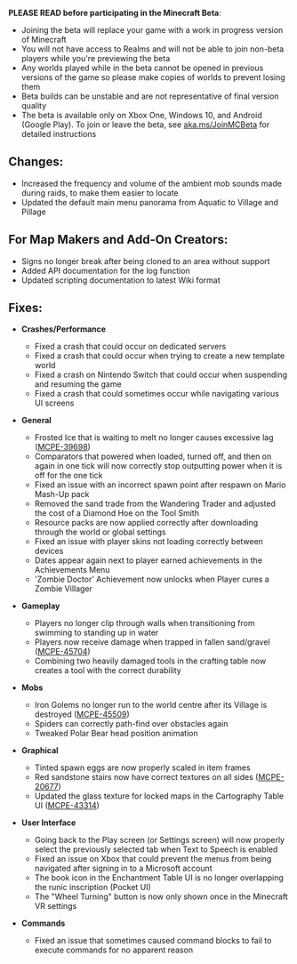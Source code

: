 **PLEASE READ before participating in the Minecraft Beta**:

-   Joining the beta will replace your game with a work in progress version of Minecraft
-   You will not have access to Realms and will not be able to join non-beta players while you're previewing the beta
-   Any worlds played while in the beta cannot be opened in previous versions of the game so please make copies of worlds to prevent losing them
-   Beta builds can be unstable and are not representative of final version quality
-   The beta is available only on Xbox One, Windows 10, and Android (Google Play). To join or leave the beta, see [aka.ms/JoinMCBeta](https://aka.ms/JoinMCBeta) for detailed instructions

## **Changes:**

-   Increased the frequency and volume of the ambient mob sounds made during raids, to make them easier to locate
-   Updated the default main menu panorama from Aquatic to Village and Pillage 

## **For Map Makers and Add-On Creators:**

-   Signs no longer break after being cloned to an area without support
-   Added API documentation for the log function
-   Updated scripting documentation to latest Wiki format

## **Fixes:**

-   **Crashes/Performance**
    -   Fixed a crash that could occur on dedicated servers
    -   Fixed a crash that could occur when trying to create a new template world
    -   Fixed a crash on Nintendo Switch that could occur when suspending and resuming the game
    -   Fixed a crash that could sometimes occur while navigating various UI screens 

-   **General**
    -   Frosted Ice that is waiting to melt no longer causes excessive lag ([MCPE-39698](https://bugs.mojang.com/browse/MCPE-39698))
    -   Comparators that powered when loaded, turned off, and then on again in one tick will now correctly stop outputting power when it is off for the one tick
    -   Fixed an issue with an incorrect spawn point after respawn on Mario Mash-Up pack
    -   Removed the sand trade from the Wandering Trader and adjusted the cost of a Diamond Hoe on the Tool Smith
    -   Resource packs are now applied correctly after downloading through the world or global settings
    -   Fixed an issue with player skins not loading correctly between devices
    -   Dates appear again next to player earned achievements in the Achievements Menu
    -   'Zombie Doctor' Achievement now unlocks when Player cures a Zombie Villager 

-   **Gameplay**
    -   Players no longer clip through walls when transitioning from swimming to standing up in water
    -   Players now receive damage when trapped in fallen sand/gravel ([MCPE-45704](https://bugs.mojang.com/browse/MCPE-45704))
    -   Combining two heavily damaged tools in the crafting table now creates a tool with the correct durability 

-   **Mobs**
    -   Iron Golems no longer run to the world centre after its Village is destroyed ([MCPE-45509](https://bugs.mojang.com/browse/MCPE-45509))
    -   Spiders can correctly path-find over obstacles again
    -   Tweaked Polar Bear head position animation 

-   **Graphical**
    -   Tinted spawn eggs are now properly scaled in item frames
    -   Red sandstone stairs now have correct textures on all sides ([MCPE-20677](https://bugs.mojang.com/browse/MCPE-20677))
    -   Updated the glass texture for locked maps in the Cartography Table UI ([MCPE-43314](https://bugs.mojang.com/browse/MCPE-43314)) 

-   **User Interface**
    -   Going back to the Play screen (or Settings screen) will now properly select the previously selected tab when Text to Speech is enabled
    -   Fixed an issue on Xbox that could prevent the menus from being navigated after signing in to a Microsoft account
    -   The book icon in the Enchantment Table UI is no longer overlapping the runic inscription (Pocket UI)
    -   The "Wheel Turning" button is now only shown once in the Minecraft VR settings 

-   **Commands**
    -   Fixed an issue that sometimes caused command blocks to fail to execute commands for no apparent reason